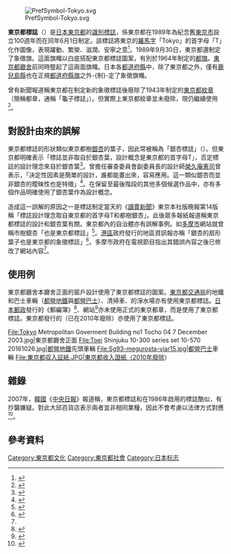 [[File:PrefSymbol-Tokyo.svg|right]]

'''東京都標誌'''（{{jpn|j=東京都シンボルマーク|hg=とうきょうとシンボルマーク|rm=Tōkyō to Shinboru māku|f=y}}）是[[日本|日本]][[東京都|東京都]]的[[識別標誌|識別標誌]]，係東京都在1989年為紀念舊[[東京市|東京市]]設立100週年而在同年6月1日制定。該標誌將東京的[[日語羅馬字|羅馬字]]「Tokyo」的首字母「T」化作圖像，表現躍動、繁榮、滋潤、安寧之意<ref>{{cite web|url=https://www.metro.tokyo.lg.jp/tosei/tokyoto/profile/gaiyo/monsho.html|script-title=ja:都の紋章・花・木・鳥・歌|accessdate=2021-03-05|publisher={{lang|ja|東京都}}|language=ja|archive-date=2020-04-05|archive-url=https://web.archive.org/web/20200405123011/https://www.metro.tokyo.lg.jp/tosei/tokyoto/profile/gaiyo/monsho.html|dead-url=no}}</ref>。1989年9月30日，東京都還制定了象徵旗。這面旗幟以白底搭配東京都標誌圖案，有別於1964年制定的[[東京都旗|都旗]]。[[東京都廳舍|東京都廳舍]]前同時豎起了這兩面旗幟。日本各[[都道府縣|都道府縣]]中，除了東京都之外，僅有[[鹿兒島縣|鹿兒島縣]]也在正規[[日本都道府縣旗幟|都道府縣旗]]之外-{制}-定了象徵旗幟。

曾有新聞報道稱東京都在制定新的象徵標誌後廢除了1943年制定的[[东京都旗|東京都紋章]]（簡稱都章，通稱「龜子標誌」）。但實際上東京都紋章並未廢除，現仍繼續使用<ref>{{cite web|url=https://www.metro.tokyo.lg.jp/tosei/tokyoto/profile/documents/01_01_02.pdf|script-title=ja:東京の基本情報|accessdate=2021-03-05|publisher={{lang|ja|東京都}}|language=ja|archive-date=2020-10-10|archive-url=https://web.archive.org/web/20201010213242/https://www.metro.tokyo.lg.jp/tosei/tokyoto/profile/documents/01_01_02.pdf|dead-url=no}}</ref>。

== 對設計由來的誤解 ==
東京都標誌的形狀類似東京都樹[[銀杏|銀杏]]的葉子，因此常被稱為「銀杏標誌」（{{lang|ja|いちょうマーク}}）。但東京都明確表示「標誌並非取自於銀杏葉，設計概念是東京都的首字母T」，否定標誌的設計理念來自於銀杏葉<ref name="excite">{{cite web|url=http://www.excite.co.jp/News/bit/00091164589710.html|script-title=ja:東京都のシンボルマークはイチョウではなかった|accessdate=2021-03-05|publisher={{lang|ja|エキサイト}}|language=ja|deadurl=yes|archive-date=2007-02-19|archive-url=https://web.archive.org/web/20070219043111/http://www.excite.co.jp/News/bit/00091164589710.html}}</ref>。曾擔任審查委員會副委員長的設計師[[榮久庵憲司|榮久庵憲司]]曾表示，「決定性因素是簡單的設計，誰都能畫出來，容易應用。這一類似銀杏而並非銀杏的曖昧性也是特徵」<ref>{{cite book |author={{lang|ja|成美堂出版編集部}}|script-title=ja:『日本のロゴ 2―企業・美術館・博物館・老舗…シンボルマークとしての由来と変遷』 |year=2008 |publisher={{lang|ja|成美堂出版}} |location=東京都 |isbn=978-4-415-30264-5}}{{ja}}</ref>{{rp|124}}。在保留至最後階段的其他多個候選作品中，亦有多個作品明確使用了銀杏葉作為設計概念。

造成這一誤解的原因之一是標誌制定當天的《[[讀賣新聞|讀賣新聞]]》東京本社版晚報第14版稱「標誌設計理念取自東京都的首字母T和都樹銀杏」。此後眾多報紙報道稱東京都標誌的設計和銀杏葉有關。東京都內的自治體亦有誤解事例。如[[多摩市|多摩市]]網站就曾稱市樹銀杏「也是東京都標誌」<ref name="tama">{{cite web|url=http://www.city.tama.lg.jp/0000002632.html|script-title=ja:市章・シンボルマークと市の花・木・鳥|accessdate=2021-03-05|publisher={{lang|ja|多摩市}}|language=ja|deadurl=no|archive-date=2018-12-01|archive-url=https://web.archive.org/web/20181201180925/http://www.city.tama.lg.jp/0000002632.html}}</ref>。[[港區_(東京都)|港區]]政府發行的地區資訊報亦稱「銀杏的扇形葉子也是東京都的象徵標誌」<ref>{{cite web|url=https://www.city.minato.tokyo.jp/takanawachikusei/takanawa/koho/documents/takanawa4-5.pdf|script-title=ja:高輪地区地域情報紙 あなたの街 第4号|accessdate=2021-03-05|publisher={{lang|ja|港区}}|language=ja|deadurl=no|archive-date=2016-03-06|archive-url=https://web.archive.org/web/20160306071840/http://www.city.minato.tokyo.jp/takanawachikusei/takanawa/koho/documents/takanawa4-5.pdf}}</ref>。多摩市政府在電視節目指出其錯誤內容之後已修改了網站內容<ref name="tama"></ref>。

== 使用例 ==
東京都廳舍本廳舍正面的窗戶設計使用了東京都標誌的圖案。[[東京都交通局|東京都交通局]]的地鐵和巴士車輛（[[都營地鐵|都營地鐵]]與[[都營巴士|都營巴士]]）、清掃車、{{link-ja|東京都水道局|東京都水道局}}的淨水場亦有使用東京都標誌。[[日本郵政|日本郵政]]發行的《郵編簿》<ref>{{cite web|url=http://www.post.japanpost.jp/zipcode/dl/bangobo/|script-title=ja:郵便番号簿|accessdate=2021-03-05|publisher={{lang|ja|日本郵便}}|language=ja|deadurl=no|archive-date=2018-12-02|archive-url=https://web.archive.org/web/20181202024740/https://www.post.japanpost.jp/zipcode/dl/bangobo/}}</ref>、{{link-ja|全國知事會|全国知事会}}網站<ref>{{cite web|url=http://www.nga.gr.jp/pref_info/symbol/tokyo.html|script-title=ja:東京都のシンボル|accessdate=2021-03-05|publisher={{lang|ja|全国知事会}}|language=ja|deadurl=no|archive-date=2021-01-21|archive-url=https://web.archive.org/web/20210121221557/http://www.nga.gr.jp/pref_info/symbol/tokyo.html}}</ref>亦未使用正式的東京都章，而是使用了東京都標誌。東京都發行的{{link-ja|收入證紙|収入証紙}}（已在2010年廢除）亦使用了東京都標誌。

<gallery>
File:Tokyo Metropolitan Goverment Building no1 Tocho 04 7 December 2003.jpg|東京都廳舍正面
File:Toei Shinjuku 10-300 series set 10-570 20161026.jpg|[[都營地鐵|都營地鐵]]先頭車輛
File:Sg93-megurosta-viar15.jpg|[[都營巴士|都營巴士]]車輛
File:東京都収入証紙.JPG|東京都收入證紙（2010年廢除）
</gallery>

== 雜錄 ==
2007年，[[大韩民国|韓國]]《[[中央日報_(韓國)|中央日報]]》報道稱，東京都標誌和{{link-ko|大邱百貨店|대구백화점}}在1986年啟用的標誌酷似，有抄襲嫌疑。對此大邱百貨店表示兩者並非相同業種，因此不會考慮以法律方式對應<ref>{{cite web|url=https://japanese.joins.com/JArticle/92913|script-title=ja:東京都が大邱百貨店のシンボルマーク盗用？|accessdate=2021-03-05|publisher={{lang|ja|中央日報}}|language=ja}}</ref>。

== 參考資料 ==
{{Reflist}}

[[Category:東京都文化|Category:東京都文化]]
[[Category:東京都社會|Category:東京都社會]]
[[Category:日本标志|Category:日本标志]]